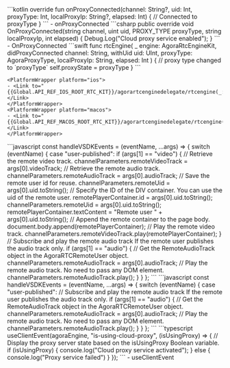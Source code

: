 <PlatformWrapper platform="android">
    ```kotlin
    override fun onProxyConnected(channel: String?, uid: Int, proxyType: Int,
        localProxyIp: String?, elapsed: Int) {
        // Connected to proxyType
    }    
    ```
    - <Link to="{{Global.API_REF_ANDROID_ROOT}}/class_irtcengineeventhandler.html#callback_irtcengineeventhandler_onproxyconnected">onProxyConnected</Link>
</PlatformWrapper>
<PlatformWrapper platform="unity">
    ```csharp
    public override void OnProxyConnected(string channel, uint uid, PROXY_TYPE proxyType, string localProxyIp, int elapsed)
    {
        Debug.Log("Cloud proxy service enabled");
    }
    ```
    - <Link to="{{Global.API_REF_UNITY_ROOT}}/class_irtcengineeventhandler.html#callback_irtcengineeventhandler_onproxyconnected">OnProxyConnected</Link>

</PlatformWrapper>
<PlatformWrapper platform={["ios","macos"]}>
    ```swift
    func rtcEngine(
        _ engine: AgoraRtcEngineKit, didProxyConnected channel: String,
        withUid uid: UInt, proxyType: AgoraProxyType,
        localProxyIp: String, elapsed: Int
    ) {
        // proxy type changed to `proxyType`
        self.proxyState = proxyType
    }
    ```

    <PlatformWrapper platform="ios">
    - <Link to="{{Global.API_REF_IOS_ROOT_RTC_KIT}}/agorartcenginedelegate/rtcengine(_:didproxyconnected:withuid:proxytype:localproxyip:elapsed:)">rtcEngine(_:didProxyConnected:withUid:proxyType:localProxyIp:elapsed:)</Link>
    </PlatformWrapper>
    <PlatformWrapper platform="macos">
    - <Link to="{{Global.API_REF_MACOS_ROOT_RTC_KIT}}/agorartcenginedelegate/rtcengine(_:didproxyconnected:withuid:proxytype:localproxyip:elapsed:)">rtcEngine(_:didProxyConnected:withUid:proxyType:localProxyIp:elapsed:)</Link>
    </PlatformWrapper>
</PlatformWrapper>
<PlatformWrapper platform="web">
<ProductWrapper notAllowed="voice-calling">
    ```javascript
    const handleVSDKEvents = (eventName, ...args) => {
        switch (eventName) {
        case "user-published":
            if (args[1] == "video") {
            // Retrieve the remote video track.
            channelParameters.remoteVideoTrack = args[0].videoTrack;
            // Retrieve the remote audio track.
            channelParameters.remoteAudioTrack = args[0].audioTrack;
            // Save the remote user id for reuse.
            channelParameters.remoteUid = args[0].uid.toString();
            // Specify the ID of the DIV container. You can use the uid of the remote user.
            remotePlayerContainer.id = args[0].uid.toString();
            channelParameters.remoteUid = args[0].uid.toString();
            remotePlayerContainer.textContent =
                "Remote user " + args[0].uid.toString();
            // Append the remote container to the page body.
            document.body.append(remotePlayerContainer);
            // Play the remote video track.
            channelParameters.remoteVideoTrack.play(remotePlayerContainer);
            }
            // Subscribe and play the remote audio track If the remote user publishes the audio track only.
            if (args[1] == "audio") {
            // Get the RemoteAudioTrack object in the AgoraRTCRemoteUser object.
            channelParameters.remoteAudioTrack = args[0].audioTrack;
            // Play the remote audio track. No need to pass any DOM element.
            channelParameters.remoteAudioTrack.play();
            }
        }
    };
    ```
</ProductWrapper>
<ProductWrapper product="voice-calling">
    ```javascript
    const handleVSDKEvents = (eventName, ...args) => {
        switch (eventName) {
        case "user-published":
            // Subscribe and play the remote audio track If the remote user publishes the audio track only.
            if (args[1] == "audio") {
            // Get the RemoteAudioTrack object in the AgoraRTCRemoteUser object.
            channelParameters.remoteAudioTrack = args[0].audioTrack;
            // Play the remote audio track. No need to pass any DOM element.
            channelParameters.remoteAudioTrack.play();
            }
        }
    };
    ```
</ProductWrapper>
</PlatformWrapper>
<PlatformWrapper platform="react-js">
    ```typescript
    useClientEvent(agoraEngine, "is-using-cloud-proxy", (isUsingProxy) => {
        // Display the proxy server state based on the isUsingProxy Boolean variable.
        if (isUsingProxy) {
            console.log("Cloud proxy service activated");
        } else {
            console.log("Proxy service failed")
        }
    });
    ```
   - <Link to="{{Global.API_REF_RNJS_ROOT}}/functions/useAutoPlayVideoTrack.html">useClientEvent</Link>

</PlatformWrapper>
